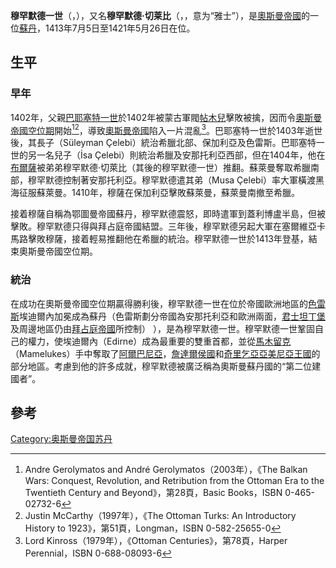 {{refimprove|time=2020-05-29T05:36:54+00:00}}
{{noteTA
|1 = zh-cn:奥斯曼;zh-tw:鄂圖曼;zh-hk:鄂圖曼;
}}
{{Infobox royalty
| name         = 穆罕默德一世<br>{{lang|tr|I. Mehmed}}
| title        = [[苏丹_(称谓)|苏丹]]
| titletext    = 
| more         = 
| type         = 
| image        = Çelebi Mehmet.jpg
| alt          = 
| caption      = 
| succession   = 第5任[[奥斯曼帝国苏丹列表|奥斯曼帝国苏丹]]
| reign        = 1413年7月5日 – 1421年5月26日
| coronation   = 
| cor-type     = 
| predecessor  = [[奧斯曼帝國大空位期|大空位期]]<br>{{small|前一任苏丹：[[巴耶济德一世|巴耶济德一世]]}}
| regent       = 
| reg-type     = 
| successor    = [[穆拉德二世|穆拉德二世]]
| spouse       = 
| spouse-type  = 
| issue        = 
| full name    = 穆罕默德·本·巴耶济德汗<br>Meḥemmed bin Bāyezīd Ḫān
| house        = [[奥斯曼王朝|奥斯曼]]
| house-type   = 王朝
| father       = [[巴耶济德一世|巴耶济德一世]]
| mother       = 
| birth_date   = 1389年
| birth_place  = 
| death_date   = {{death date|1421|5|26}}
| death_place  = 
| burial_date  = 
| burial_place = 
| signature_type = [[花押_(奥斯曼帝国苏丹)|花押]]
| signature    = Tughra of Mehmed I.svg
| religion = 伊斯兰教
}}
'''穆罕默德一世'''（{{lang-tr|I. Mehmed}}，{{bd|1389年||1421年|5月26日|catIdx=M}}），又名'''穆罕默德·切莱比'''（{{lang-ota|چلبی محمد}}，{{lang-tr|Mehmed Çelebi}}，意为“雅士”），是[[奧斯曼帝國|奧斯曼帝國]]的一位[[苏丹_(称谓)|蘇丹]]，1413年7月5日至1421年5月26日在位。

== 生平 ==
===早年===
1402年，父親[[巴耶塞特一世|巴耶塞特一世]]於1402年被蒙古軍閥[[帖木兒|帖木兒]]擊敗被擒，因而令[[奧斯曼帝國大空位期|奧斯曼帝國空位期]]開始<ref>Andre Gerolymatos and André Gerolymatos（2003年），《The Balkan Wars: Conquest, Revolution, and Retribution from the Ottoman Era to the Twentieth Century and Beyond》，第28頁，Basic Books，ISBN 0-465-02732-6</ref><ref>Justin McCarthy（1997年），《The Ottoman Turks: An Introductory History to 1923》，第51頁，Longman，ISBN 0-582-25655-0</ref>，導致[[奧斯曼帝國|奧斯曼帝國]]陷入一片混亂<ref>Lord Kinross（1979年），《Ottoman Centuries》，第78頁，Harper Perennial，ISBN 0-688-08093-6</ref>。巴耶塞特一世於1403年逝世後，其長子{{link-en|蘇萊曼·切萊比|Süleyman Çelebi}}（Süleyman Çelebi）統治希臘北部、保加利亞及色雷斯。巴耶塞特一世的另一名兒子{{link-en|伊薩·切萊比|İsa Çelebi}}（İsa Çelebi）則統治希臘及安那托利亞西部，但在1404年，他在[[布爾薩|布爾薩]]被弟弟穆罕默德·切萊比（其後的穆罕默德一世）推翻。蘇萊曼奪取希臘南部，穆罕默德控制著安那托利亞。穆罕默德遣其弟{{link-en|穆薩·切萊比|Musa Çelebi}}（Musa Çelebi）率大軍橫渡黑海征服蘇萊曼。1410年，穆薩在保加利亞擊敗蘇萊曼，蘇萊曼南撤至希臘。

接着穆薩自稱為鄂圖曼帝國蘇丹，穆罕默德震怒，即時遣軍到蓋利博盧半島，但被擊敗。穆罕默德只得與拜占庭帝國結盟。三年後，穆罕默德另起大軍在塞爾維亞卡馬路擊敗穆薩，接着輕易推翻他在希臘的統治。穆罕默德一世於1413年登基，結束奧斯曼帝國空位期。

===統治===
在成功在奧斯曼帝國空位期贏得勝利後，穆罕默德一世在位於帝國歐洲地區的[[色雷斯|色雷斯]]埃迪爾內加冕成為蘇丹（色雷斯劃分帝國為安那托利亞和歐洲兩面，[[君士坦丁堡|君士坦丁堡]]及周邊地區仍由[[拜占庭帝國|拜占庭帝國]]所控制） ），是為穆罕默德一世。穆罕默德一世鞏固自己的權力，使埃迪爾內（Edirne）成為最重要的雙重首都，並從[[馬木留克|馬木留克]]（Mamelukes）手中奪取了[[阿爾巴尼亞|阿爾巴尼亞]]，[[詹達爾侯國|詹達爾侯國]]和[[奇里乞亞亞美尼亞王國|奇里乞亞亞美尼亞王國]]的部分地區。考慮到他的許多成就，穆罕默德被廣泛稱為奧斯曼蘇丹國的“第二位建國者”。

==參考==
{{reflist}}

{{s-start}}
{{s-hou|[[奧斯曼王朝|奧斯曼王朝]]||1379年|1421年|5月26日}} 
{{s-reg|}}
{{s-bef|before=[[巴耶塞特一世|巴耶塞特一世]]}}
{{s-ttl|title=[[奧斯曼帝國蘇丹列表|奧斯曼帝國蘇丹]]|years=1413年7月5日－1421年5月26日}}
{{s-aft|after=[[穆拉德二世|穆拉德二世]]}}
{{s-end}}

{{奧斯曼帝國蘇丹}}

{{Authority control}}
[[Category:奥斯曼帝国苏丹|Category:奥斯曼帝国苏丹]]